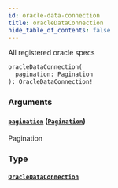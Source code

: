 ```yaml
---
id: oracle-data-connection
title: oracleDataConnection
hide_table_of_contents: false
---
```



All registered oracle specs

```graphql
oracleDataConnection(
  pagination: Pagination
): OracleDataConnection!
```


### Arguments

#### [`pagination`](#) ([`Pagination`](/mainnet/api/graphql/inputs/pagination))

Pagination


### Type

#### [`OracleDataConnection`](/mainnet/api/graphql/objects/oracle-data-connection)






